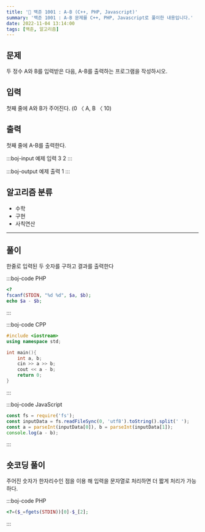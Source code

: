 ```yaml
---
title: '🏅 백준 1001 : A-B (C++, PHP, Javascript)'
summary: '백준 1001 : A-B 문제를 C++, PHP, Javascript로 풀이한 내용입니다.'
date: 2022-11-04 13:14:00
tags: [백준, 알고리즘]
---
```


## 문제

두 정수 A와 B를 입력받은 다음, A-B를 출력하는 프로그램을 작성하시오.

## 입력

첫째 줄에 A와 B가 주어진다. (0 〈 A, B 〈 10)

## 출력

첫째 줄에 A-B를 출력한다.

:::boj-input 예제 입력
3 2
:::

:::boj-output 예제 출력
1
:::

## 알고리즘 분류

- 수학
- 구현
- 사칙연산

---

## 풀이

한줄로 입력된 두 숫자를 구하고 결과를 출력한다

:::boj-code PHP

```php
<?
fscanf(STDIN, "%d %d", $a, $b);
echo $a - $b;
```

:::

:::boj-code CPP

```cpp
#include <iostream>
using namespace std;

int main(){
    int a, b;
    cin >> a >> b;
    cout << a - b;
    return 0;
}
```

:::

:::boj-code JavaScript

```JavaScript
const fs = require('fs');
const inputData = fs.readFileSync(0, 'utf8').toString().split(' ');
const a = parseInt(inputData[0]), b = parseInt(inputData[1]);
console.log(a - b);
```

:::

## 숏코딩 풀이

주어진 숫자가 한자리수인 점을 이용 해 입력을 문자열로 처리하면 더 짧게 처리가 가능하다.

:::boj-code PHP

```php
<?=($_=fgets(STDIN))[0]-$_[2];
```

:::
